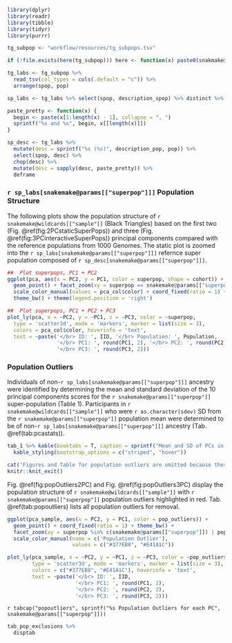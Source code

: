 ```r
library(dplyr)
library(readr)
library(tibble)
library(tidyr)
library(purrr)

tg_subpop <- "workflow/resources/tg_subpops.tsv"

if (!file.exists(here(tg_subpop))) here <- function(x) paste0(snakmake@params[["rwd"]], "/", x)

tg_labs <- tg_subpop %>%
  read_tsv(col_types = cols(.default = "c")) %>%
  arrange(spop, pop)

sp_labs <- tg_labs %>% select(spop, description_spop) %>% distinct %>% deframe

paste_pretty <- function(x) {
  begin <- paste(x[1:length(x) - 1], collapse = ", ")
  sprintf("%s and %s", begin, x[[length(x)]])
}

sp_desc <- tg_labs %>%
  mutate(desc = sprintf("%s (%s)", description_pop, pop)) %>%
  select(spop, desc) %>%
  chop(desc) %>%
  mutate(desc = sapply(desc, paste_pretty)) %>%
  deframe
```

### `r sp_labs[snakemake@params[["superpop"]]]` Population Structure

The following plots show the population structure of `r snakemake@wildcards[["sample"]]` (Black Triangles) based on the first two (Fig. \@ref(fig:2PCstaticSuperPops)) and three (Fig. \@ref(fig:3PCinteractiveSuperPops)) principal components compared with the reference populations from 1000 Genomes. The static plot is zoomed into the `r sp_labs[snakemake@params[["superpop"]]]` refernce super population composed of `r sp_desc[snakemake@params[["superpop"]]]`.

```r
##  Plot superpops, PC1 + PC2
ggplot(pca, aes(x = PC2, y = PC1, color = superpop, shape = cohort)) +
  geom_point() + facet_zoom(xy = superpop == snakemake@params[["superpop"]]) +
  scale_color_manual(values = pca_col$color) + coord_fixed(ratio = 1) +
  theme_bw() + theme(legend.position = 'right')
```

```r

##  Plot superpops, PC1 + PC2 + PC3
plot_ly(pca, x = ~PC2, y = ~PC1, z = ~PC3, color = ~superpop,
  type = 'scatter3d', mode = 'markers', marker = list(size = 3),
  colors = pca_col$color, hoverinfo = 'text',
  text = ~paste('</br> ID: ', IID, '</br> Population: ', Population,
                '</br> PC1: ', round(PC1, 2), '</br> PC2: ', round(PC2, 2),
                '</br> PC3: ', round(PC3, 2)))
```

### Population Outliers

Individuals of non-`r sp_labs[snakemake@params[["superpop"]]]` ancestry were identified by determining the mean and standard deviation of the 10 principal components scores for the `r snakemake@params[["superpop"]]` super-population (Table 1). Participants in `r snakemake@wildcards[["sample"]]` who were \pm `r as.character(sdev)` SD from the `r snakemake@params[["superpop"]]` population mean were determined to be of non-`r sp_labs[snakemake@params[["superpop"]]]` ancestry (Tab. \@ref(tab:pcastats)).

```r
tab_1 %>% kable(booktabs = T, caption = sprintf("Mean and SD of PCs in %s population", snakemake@params[["superpop"]])) %>%
  kable_styling(bootstrap_options = c("striped", "hover"))
```


```r
cat('Figures and Table for population outliers are omitted because there are no outliers.')
knitr::knit_exit()
```

Fig. \@ref(fig:popOutliers2PC) and Fig. \@ref(fig:popOutliers3PC) display the population structure of `r snakemake@wildcards[["sample"]]` with `r snakemake@params[["superpop"]]` population outliers highlighted in red. Tab. \@ref(tab:popoutliers) lists all population outliers for removal.

```r
ggplot(pca_sample, aes(x = PC2, y = PC1, color = pop_outliers)) +
  geom_point() + coord_fixed(ratio = 1) + theme_bw() +
  facet_zoom(xy = superpop %in% c(snakemake@params[["superpop"]]) | pop_outliers == F) +
  scale_color_manual(name = c('Population Outlier'),
                     values = c("#377EB8", "#E41A1C"))
```

```r
plot_ly(pca_sample, x = ~PC2, y = ~PC1, z = ~PC3, color = ~pop_outliers,
        type = 'scatter3d', mode = 'markers', marker = list(size = 3),
        colors = c("#377EB8", "#E41A1C"), hoverinfo = 'text',
        text = ~paste('</br> ID: ', IID,
                      '</br> PC1: ', round(PC1, 2),
                      '</br> PC2: ', round(PC2, 2),
                      '</br> PC3: ', round(PC3, 2)))
```


`r tabcap("popoutliers", sprintf("%s Population Outliers for each PC", snakemake@params[["superpop"]]))`

```r
tab_pop_exclusions %>%
  disptab
```
